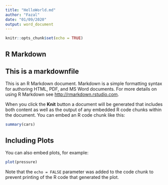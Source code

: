 ```yaml
---
title: "HelloWorld.md"
author: "Fazal"
date: "01/09/2020"
output: word_document
---
```


```r
knitr::opts_chunk$set(echo = TRUE)
```

## R Markdown
## This is a markdownfile
This is an R Markdown document. Markdown is a simple formatting syntax for authoring HTML, PDF, and MS Word documents. For more details on using R Markdown see <http://rmarkdown.rstudio.com>.

When you click the **Knit** button a document will be generated that includes both content as well as the output of any embedded R code chunks within the document. You can embed an R code chunk like this:

```r
summary(cars)
```

## Including Plots

You can also embed plots, for example:

```r
plot(pressure)
```

Note that the `echo = FALSE` parameter was added to the code chunk to prevent printing of the R code that generated the plot.

